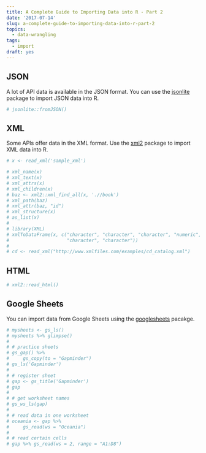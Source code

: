 ```yaml
---
title: A Complete Guide to Importing Data into R - Part 2
date: '2017-07-14'
slug: a-complete-guide-to-importing-data-into-r-part-2
topics:
  - data-wrangling
tags:
  - import
draft: yes
---
```


## JSON

A lot of API data is available in the JSON format. You can use the [jsonlite](https://cran.r-project.org/package=jsonlite) package to import JSON data into R.

```r
# jsonlite::fromJSON()
```

## XML

Some APIs offer data in the XML format. Use the [xml2](https://cran.r-project.org/package=xml2) package to import XML data into R.

```r
# x <- read_xml('sample_xml')

# xml_name(x)
# xml_text(x)
# xml_attrs(x)
# xml_children(x)
# baz <- xml2::xml_find_all(x, './/book')
# xml_path(baz)
# xml_attr(baz, "id")
# xml_structure(x)
# as_list(x)
# 
# library(XML)
# xmlToDataFrame(x, c("character", "character", "character", "numeric", 
#                     "character", "character"))
# 
# cd <- read_xml("http://www.xmlfiles.com/examples/cd_catalog.xml")
```

## HTML

```r
# xml2::read_html()
```

## Google Sheets

You can import data from Google Sheets using the [googlesheets]() pacakge.

```r
# mysheets <- gs_ls()
# mysheets %>% glimpse()
# 
# # practice sheets
# gs_gap() %>%
#     gs_copy(to = "Gapminder")
# gs_ls('Gapminder')
# 
# # register sheet
# gap <- gs_title('Gapminder')
# gap
# 
# # get worksheet names
# gs_ws_ls(gap)
# 
# # read data in one worksheet
# oceania <- gap %>%
#     gs_read(ws = "Oceania")
# 
# # read certain cells
# gap %>% gs_read(ws = 2, range = "A1:D8")
```
